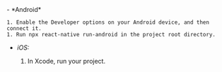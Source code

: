 <PlatformWrapper platform="react-native">
- *Android*

    1. Enable the Developer options on your Android device, and then connect it.
    1. Run npx react-native run-android in the project root directory.

- *iOS:*

    1. In Xcode, run your project.
</PlatformWrapper>